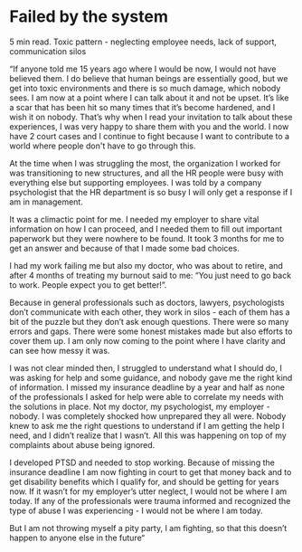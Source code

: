 # Failed by the system

5 min read. 
Toxic pattern - neglecting employee needs, lack of support, communication silos

“If anyone told me 15 years ago where I would be now, I would not have believed them. I do believe that human beings are essentially good, but we get into toxic environments and there is so much damage, which nobody sees. I am now at a point where I can talk about it and not be upset. It’s like a scar that has been hit so many times that it’s become hardened, and I wish it on nobody. That’s why when I read your invitation to talk about these experiences, I was very happy to share them with you and the world. I now have 2 court cases and I continue to fight because I want to contribute to a world where people don't have to go through this.

At the time when I was struggling the most, the organization I worked for was transitioning to new structures, and all the HR people were busy with everything else but supporting employees. I was told by a company psychologist that the HR department is so busy I will only get a response if I am in management.

It was a climactic point for me. I needed my employer to share vital information on how I can proceed, and I needed them to fill out important paperwork but they were nowhere to be found. It took 3 months for me to get an answer and because of that I made some bad choices. 

I had my work failing me but also my doctor, who was about to retire, and after 4 months of treating my burnout said to me: “You just need to go back to work. People expect you to get better!”.

Because in general professionals such as doctors, lawyers, psychologists don’t communicate with each other, they work in silos - each of them has a bit of the puzzle but they don’t ask enough questions. There were so many errors and gaps. There were some honest mistakes made but also efforts to cover them up. I am only now coming to the point where I have clarity and can see how messy it was.

I was not clear minded then, I struggled to understand what I should do, I was asking for help and some guidance, and nobody gave me the right kind of information. I missed my insurance deadline by a year and half as none of the professionals I asked for help were able to correlate my needs with the solutions in place. Not my doctor, my psychologist, my employer - nobody. I was completely shocked how unprepared they all were. Nobody knew to ask me the right questions to understand if I am getting the help I need, and I didn’t realize that I wasn’t. All this was happening on top of my complaints about abuse being ignored. 

I developed PTSD and needed to stop working. Because of missing the insurance deadline I am now fighting in court to get that money back and to get disability benefits which I qualify for, and should be getting for years now. If it wasn’t for my employer’s utter neglect, I would not be where I am today. If any of the professionals were trauma informed and recognized the type of abuse I was experiencing - I would not be where I am today. 

But I am not throwing myself a pity party, I am fighting, so that this doesn’t happen to anyone else in the future“